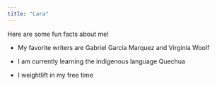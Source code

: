 ```yaml
---
title: "Lara"
---
```


Here are some fun facts about me!

* My favorite writers are Gabriel Garcia Marquez and Virginia Woolf

* I am currently learning the indigenous language Quechua

* I weightlift in my free time

